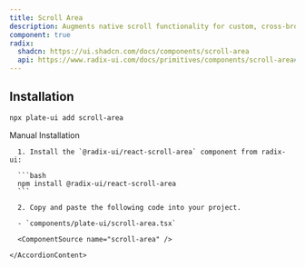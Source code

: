 ```yaml
---
title: Scroll Area
description: Augments native scroll functionality for custom, cross-browser styling.
component: true
radix:
  shadcn: https://ui.shadcn.com/docs/components/scroll-area
  api: https://www.radix-ui.com/docs/primitives/components/scroll-area#api-reference
---
```


## Installation

```bash
npx plate-ui add scroll-area
```

<Accordion type="single" collapsible>
  <AccordionItem value="manual-installation">
    <AccordionTrigger>Manual Installation</AccordionTrigger>
    <AccordionContent>

      1. Install the `@radix-ui/react-scroll-area` component from radix-ui:

      ```bash
      npm install @radix-ui/react-scroll-area
      ```

      2. Copy and paste the following code into your project.

      - `components/plate-ui/scroll-area.tsx`

      <ComponentSource name="scroll-area" />

    </AccordionContent>

  </AccordionItem>
</Accordion>
